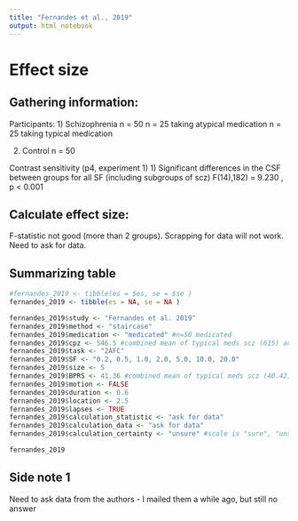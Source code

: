 ```yaml
---
title: "Fernandes et al., 2019"
output: html_notebook
---
```


# Effect size

## Gathering information:

Participants:
1) Schizophrenia n = 50
n = 25 taking atypical medication
n = 25 taking typical medication

2)  Control n = 50

Contrast sensitivity (p4, experiment 1)
1) Significant differences in the CSF between groups for all SF (including subgroups of scz)
F(14),182) = 9.230 , p \< 0.001

## Calculate effect size:
F-statistic not good (more than 2 groups).
Scrapping for data will not work.
Need to ask for data.


## Summarizing table
```r
#fernandes_2019 <- tibble(es = $es, se = $se ) 
fernandes_2019 <- tibble(es = NA, se = NA )

fernandes_2019$study <- "Fernandes et al. 2019"
fernandes_2019$method <- "staircase"
fernandes_2019$medication <- "medicated" #n=50 medicated
fernandes_2019$cpz <- 546.5 #combined mean of typical meds scz (615) and atypical meds scz (478)
fernandes_2019$task <- "2AFC"
fernandes_2019$SF <- "0.2, 0.5, 1.0, 2.0, 5.0, 10.0, 20.0"
fernandes_2019$size <- 5
fernandes_2019$BPRS <- 41.36 #combined mean of typical meds scz (40.42) and atypical meds scz (42.30)
fernandes_2019$motion <- FALSE 
fernandes_2019$duration <- 0.6
fernandes_2019$location <- 2.5
fernandes_2019$lapses <- TRUE 
fernandes_2019$calculation_statistic <- "ask for data"  
fernandes_2019$calculation_data <- "ask for data" 
fernandes_2019$calculation_certainty <- "unsure" #scale is "sure", "unsure", "very unsure"

fernandes_2019
```


## Side note 1
Need to ask data from the authors - I mailed them a while ago, but still no answer
